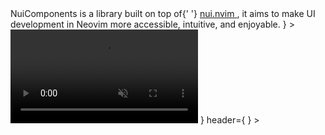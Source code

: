

<Homepage>
  <Hero 
    title="A set of tools for creating user interfaces in Neovim"
    logo={NuiComponentsLogo}
    description={
      <>
        NuiComponents is a library built on top of{' '}
        <a
          href="https://github.com/MunifTanjim/nui.nvim"
          target="_blank"
          rel="noopener noreferrer"
          className="nx-text-primary-600 nx-underline nx-decoration-from-font [text-underline-position:from-font]"
        >
          nui.nvim
        </a>, it aims to make UI development in Neovim more <Highlight>accessible, intuitive, and enjoyable</Highlight>.
      </>
    }
  >
  </Hero>
  <Features 
    className="pb-12"
    preview={
      <div className="lg:pr-6">
        <video controls={false} autoPlay={true} muted={true} loop={true} style={{ borderRadius: 8 }}>
          <source src="/gifs/hero.mp4" type="video/mp4" />
          Your browser does not support the video tag.
        </video>
      </div>
    }
    header={
      <SectionHeader 
        badge="Features" 
        title="Overview of NuiComponents"
        description="Discover the possibilities and benefits of NuiComponents to enhance your Neovim UI development."
      />
    }
  >
    <Feature
      icon={IconFirework}
      color="#ffa10d"
      title="Reactive UI"
      description="The library automatically handles UI updates based on input and events received."
    />
    <Feature
      icon={IconLayout}
      color="#00e6cf"
      title="Flexbox"
      description="NuiComponents supports a simple flexbox layout system, which provides a more flexible way to layout UIs."
    />
    <Feature
      icon={IconCheckbox}
      color="#e6008a"
      title="State Management"
      description="The library provides a state management system that allows managing data and UI state with ease."
    />
    <Feature
      icon={IconExtension}
      color="#ba95f6"
      title="Extensibility"
      description="Create your custom components by using Component API."
    />
    <Feature
      icon={IconProcess}
      color="#ff433e"
      title="Reusability"
      description="Reuse components between different parts of UI, reduce the amount of code you need to write."
    />
  </Features>
</Homepage>

